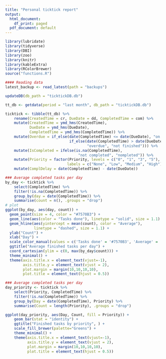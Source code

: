 ```yaml
---
title: "Personal ticktick report"
output:
  html_document:
    df_print: paged
  pdf_document: default
---
```


```r
library(lubridate)
library(tidyverse)
library(DBI)
library(zoo)
library(knitr)
library(kableExtra)
library(RColorBrewer)
source("functions.R")
```

```r
#### Reading data
latest_backup <- read_latest(path = "backups")
```

```r
updateDB(db_path = "ticktickDB.db")
```
```r
tt_db <- getdata(period = "last month", db_path = "ticktickDB.db")
```

```r
ticktick <- tibble(tt_db) %>%
    rename(CreatedTime = cr, DueDate = dd, CompletedTime = com) %>%
    mutate(CreatedTime = ymd_hms(CreatedTime), 
           DueDate = ymd_hms(DueDate), 
           CompletedTime = ymd_hms(CompletedTime)) %>%
    mutate(Overdue = if_else(date(CompletedTime) <= date(DueDate), "on time", 
                             if_else(date(CompletedTime) > date(DueDate), 
                                     "overdue", "not finished"))) %>%
    mutate(IsCompleted = ifelse(is.na(CompletedTime), 
                                 "not completed", "nompleted")) %>%
    mutate(Priority = factor(Priority, levels = c("0", "1", "3", "5"),
                            labels = c("None", "Low", "Medium", "High"))) %>%
    mutate(ComplDelay = date(CompletedTime) - date(DueDate))
```


```r
### Average completed tasks per day
by_day <- ticktick %>%
    select(CompletedTime) %>%
    filter(!is.na(CompletedTime)) %>%
    group_by(day = date(CompletedTime)) %>%
    summarise(count = n(), .groups = "drop")
# plot
ggplot(by_day, aes(day, count)) +
  geom_point(size = 4, color = "#7570B3") +
  geom_line(aes(color = "Tasks done"), linetype = "solid", size = 1.1) +
  geom_hline(aes(yintercept = mean(count), color = "Average"), 
             linetype = "dashed", size = 1.1) +
  ylab("Count") +
  xlab("Day") +
  scale_color_manual(values = c('Tasks done' = '#7570B3', 'Average' = '#D95F02'), guide = guide_legend(override.aes = list(linetype = c(1,2), size = c(2,2)), title = "Line")) +
  ggtitle("Average finished tasks per day") +
  coord_cartesian(ylim = c(0, max(by_day$count))) +
  theme_minimal() +
  theme(axis.title.x = element_text(vjust=-1),
        axis.title.y = element_text(vjust = 2),
        plot.margin = margin(10,10,10,10),
        plot.title = element_text(hjust = 0.5))
```

```r
### Average completed tasks per day
day_priority <- ticktick %>%
    select(Priority, CompletedTime) %>%
    filter(!is.na(CompletedTime)) %>%
    group_by(Day = date(CompletedTime), Priority) %>%
    summarise(Count = length(Priority), .groups = "drop")

ggplot(day_priority, aes(Day, Count, fill = Priority)) +
    geom_bar(stat = "identity") +
    ggtitle("Finished tasks by priority", ) +
    scale_fill_brewer(palette="Greens") +
    theme_minimal() +
    theme(axis.title.x = element_text(vjust=-1),
          axis.title.y = element_text(vjust = 2),
          plot.margin = margin(10,10,10,10),
          plot.title = element_text(hjust = 0.5))

```
